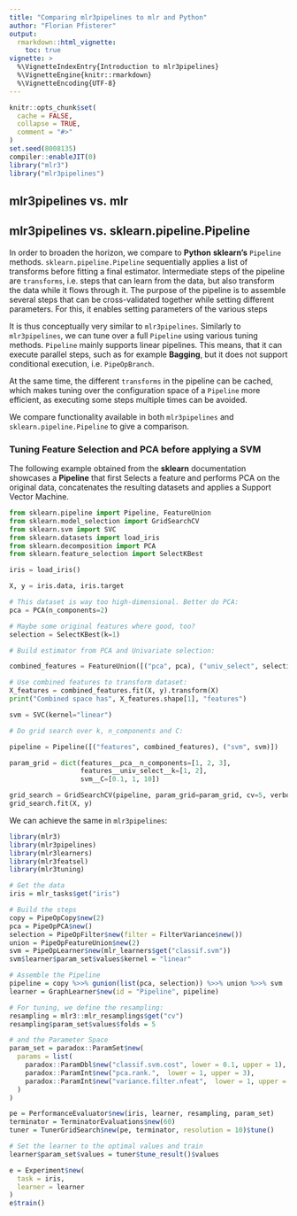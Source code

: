 ```yaml
---
title: "Comparing mlr3pipelines to mlr and Python"
author: "Florian Pfisterer"
output:
  rmarkdown::html_vignette:
    toc: true
vignette: >
  %\VignetteIndexEntry{Introduction to mlr3pipelines}
  %\VignetteEngine{knitr::rmarkdown}
  %\VignetteEncoding{UTF-8}
---
```


```r
knitr::opts_chunk$set(
  cache = FALSE,
  collapse = TRUE,
  comment = "#>"
)
set.seed(8008135)
compiler::enableJIT(0)
library("mlr3")
library("mlr3pipelines")
```

## mlr3pipelines vs. mlr


## mlr3pipelines vs. sklearn.pipeline.Pipeline

In order to broaden the horizon, we compare to **Python** **sklearn's** `Pipeline` methods.
`sklearn.pipeline.Pipeline` sequentially applies a list of transforms before fitting a final estimator.
Intermediate steps of the pipeline are `transforms`, i.e. steps that can learn from the data,
but also transform the data while it flows through it.
The purpose of the pipeline is to assemble several steps that can be cross-validated together while setting different parameters.
For this, it enables setting parameters of the various steps

It is thus conceptually very similar to `mlr3pipelines`.
Similarly to `mlr3pipelines`, we can tune over a full `Pipeline` using various tuning methods.
`Pipeline` mainly supports linear pipelines. This means, that it can execute parallel steps, such as
for example **Bagging**, but it does not support conditional execution, i.e. `PipeOpBranch`.

At the same time, the different `transforms` in the pipeline can be cached, which makes tuning over the configuration
space of a `Pipeline` more efficient, as executing some steps multiple times can be avoided.

We compare functionality available in both `mlr3pipelines` and `sklearn.pipeline.Pipeline` to give a
comparison.


### Tuning Feature Selection and PCA before applying a SVM

The following example obtained from the **sklearn** documentation showcases a **Pipeline**
that first Selects a feature and performs PCA on the original data, concatenates the resulting datasets
and applies a Support Vector Machine.


```python
from sklearn.pipeline import Pipeline, FeatureUnion
from sklearn.model_selection import GridSearchCV
from sklearn.svm import SVC
from sklearn.datasets import load_iris
from sklearn.decomposition import PCA
from sklearn.feature_selection import SelectKBest

iris = load_iris()

X, y = iris.data, iris.target

# This dataset is way too high-dimensional. Better do PCA:
pca = PCA(n_components=2)

# Maybe some original features where good, too?
selection = SelectKBest(k=1)

# Build estimator from PCA and Univariate selection:

combined_features = FeatureUnion([("pca", pca), ("univ_select", selection)])

# Use combined features to transform dataset:
X_features = combined_features.fit(X, y).transform(X)
print("Combined space has", X_features.shape[1], "features")

svm = SVC(kernel="linear")

# Do grid search over k, n_components and C:

pipeline = Pipeline([("features", combined_features), ("svm", svm)])

param_grid = dict(features__pca__n_components=[1, 2, 3],
                  features__univ_select__k=[1, 2],
                  svm__C=[0.1, 1, 10])

grid_search = GridSearchCV(pipeline, param_grid=param_grid, cv=5, verbose=10)
grid_search.fit(X, y)
```

We can achieve the same in `mlr3pipelines`:

```r
library(mlr3)
library(mlr3pipelines)
library(mlr3learners)
library(mlr3featsel)
library(mlr3tuning)

# Get the data
iris = mlr_tasks$get("iris")

# Build the steps
copy = PipeOpCopy$new(2)
pca = PipeOpPCA$new()
selection = PipeOpFilter$new(filter = FilterVariance$new())
union = PipeOpFeatureUnion$new(2)
svm = PipeOpLearner$new(mlr_learners$get("classif.svm"))
svm$learner$param_set$values$kernel = "linear"

# Assemble the Pipeline
pipeline = copy %>>% gunion(list(pca, selection)) %>>% union %>>% svm
learner = GraphLearner$new(id = "Pipeline", pipeline)

# For tuning, we define the resampling:
resampling = mlr3::mlr_resamplings$get("cv")
resampling$param_set$values$folds = 5

# and the Parameter Space
param_set = paradox::ParamSet$new(
  params = list(
    paradox::ParamDbl$new("classif.svm.cost", lower = 0.1, upper = 1),
    paradox::ParamInt$new("pca.rank.",  lower = 1, upper = 3),
    paradox::ParamInt$new("variance.filter.nfeat",  lower = 1, upper = 2)
  )
)

pe = PerformanceEvaluator$new(iris, learner, resampling, param_set)
terminator = TerminatorEvaluations$new(60)
tuner = TunerGridSearch$new(pe, terminator, resolution = 10)$tune()

# Set the learner to the optimal values and train
learner$param_set$values = tuner$tune_result()$values

e = Experiment$new(
  task = iris,
  learner = learner
)
e$train()
```
